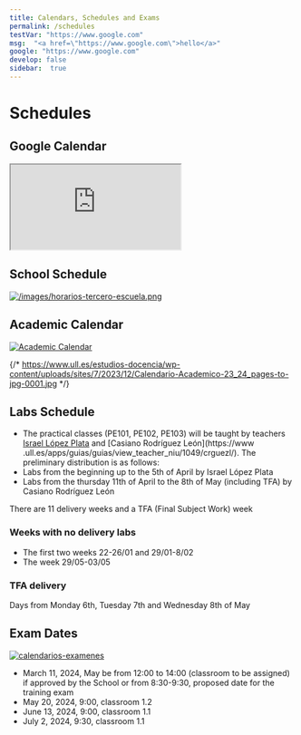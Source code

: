 ```yaml
---
title: Calendars, Schedules and Exams
permalink: /schedules
testVar: "https://www.google.com"
msg:  "<a href=\"https://www.google.com\">hello</a>"
google: "https://www.google.com"
develop: false
sidebar:  true
---
```


# Schedules

## Google Calendar

<iframe 
src="https://calendar.google.com/calendar/b/2/embed?mode=WEEK&amp;height=500&amp;wkst=2&amp;hl=es&amp;bgcolor=%23cc33cc&amp;src=ull.edu.es_8hcqtfr5u2h3o1v2smnmcqqu50%40group.calendar.google.com&amp;color=%238C500B&amp;ctz=Atlantic%2FCanary" 

width="600" 
height="500" 
frameBorder="0" 
scrolling="yes">
</iframe>

## School Schedule

[![/images/horarios-tercero-escuela.png](/images/horarios-tercero-escuela.png)](https://www.ull.es/grados/ingenieria-informatica/informacion-academica/horarios-y-calendario-examenes/#tercero)

## Academic Calendar

[![Academic Calendar](/images/Calendario-Academico-23_24_pages-to-jpg-0001.jpg)](https://www.ull.es/estudios-docencia/calendario-academico/)

{/* https://www.ull.es/estudios-docencia/wp-content/uploads/sites/7/2023/12/Calendario-Academico-23_24_pages-to-jpg-0001.jpg */}

## Labs Schedule

* The practical classes (PE101, PE102, PE103) will be taught by teachers [Israel López Plata](https://www.ull.es/apps/guias/guias/view_teacher_niu/1049/ilopezpl/) and [Casiano Rodríguez León](https://www .ull.es/apps/guias/guias/view_teacher_niu/1049/crguezl/). The preliminary distribution is as follows:
* Labs from the beginning up to the 5th of April by Israel López Plata
* Labs from the thursday 11th of April to the 8th of May (including TFA) by Casiano Rodríguez León

There are 11 delivery weeks and a TFA (Final Subject Work) week

### Weeks with no delivery labs

* The first two weeks 22-26/01 and 29/01-8/02 
* The week 29/05-03/05 

### TFA delivery

Days from Monday 6th, Tuesday 7th and Wednesday 8th of May

## Exam Dates

[![calendarios-examenes](/images/calendarios-examenes.png)](https://www.ull.es/grados/ingenieria-informatica/informacion-academica/horarios-y-calendario-examenes/) 


- March 11, 2024, May be from 12:00 to 14:00 (classroom to be assigned) if approved by the School or from 8:30-9:30, proposed date for the training exam
- May 20, 2024, 9:00, classroom 1.2
- June 13, 2024, 9:00, classroom 1.1
- July 2, 2024, 9:30, classroom 1.1